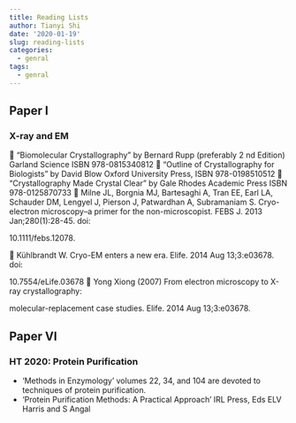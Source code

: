 ```yaml
---
title: Reading Lists
author: Tianyi Shi
date: '2020-01-19'
slug: reading-lists
categories:
  - genral
tags:
  - genral
---
```


## Paper I

### X-ray and EM

 “Biomolecular Crystallography” by Bernard Rupp (preferably 2 nd Edition) Garland Science ISBN 978-0815340812  “Outline of Crystallography for Biologists” by David Blow Oxford University Press, ISBN 978-0198510512  “Crystallography Made Crystal Clear” by Gale Rhodes Academic Press ISBN 978-0125870733  Milne JL, Borgnia MJ, Bartesaghi A, Tran EE, Earl LA, Schauder DM, Lengyel J, Pierson J, Patwardhan A, Subramaniam S. Cryo-electron microscopy--a primer for the non-microscopist. FEBS J. 2013 Jan;280(1):28-45. doi:

10.1111/febs.12078.

 Kühlbrandt W. Cryo-EM enters a new era. Elife. 2014 Aug 13;3:e03678. doi:

10.7554/eLife.03678  Yong Xiong (2007) From electron microscopy to X-ray crystallography:

molecular-replacement case studies. Elife. 2014 Aug 13;3:e03678.

## Paper VI

### HT 2020: Protein Purification

- ‘Methods in Enzymology’ volumes 22, 34, and 104 are devoted to techniques of protein purification.
- ‘Protein Purification Methods: A Practical Approach’ IRL Press, Eds ELV Harris and S Angal









